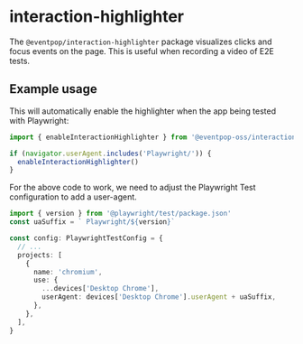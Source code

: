 # interaction-highlighter

The `@eventpop/interaction-highlighter` package visualizes clicks and focus events on the page. This is useful when recording a video of E2E tests.

## Example usage

This will automatically enable the highlighter when the app being tested with Playwright:

```ts
import { enableInteractionHighlighter } from '@eventpop-oss/interaction-highlighter'

if (navigator.userAgent.includes('Playwright/')) {
  enableInteractionHighlighter()
}
```

For the above code to work, we need to adjust the Playwright Test configuration to add a user-agent.

```ts
import { version } from '@playwright/test/package.json'
const uaSuffix = ` Playwright/${version}`

const config: PlaywrightTestConfig = {
  // ...
  projects: [
    {
      name: 'chromium',
      use: {
        ...devices['Desktop Chrome'],
        userAgent: devices['Desktop Chrome'].userAgent + uaSuffix,
      },
    },
  ],
}
```
